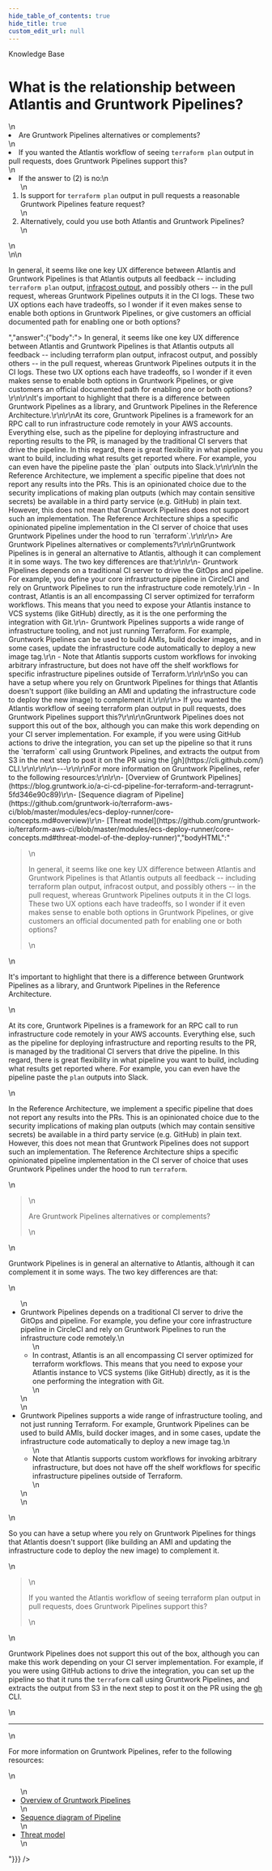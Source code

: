 ```yaml
---
hide_table_of_contents: true
hide_title: true
custom_edit_url: null
---
```



<CenterLayout>
<span class="title">Knowledge Base</span>
<h1>What is the relationship between Atlantis and Gruntwork Pipelines?</h1>
<GitHub json={{"id":"D_kwDOF8slf84AONqR","number":75,"author":{"login":"josh-padnick"},"title":"What is the relationship between Atlantis and Gruntwork Pipelines?","body":"1. Are Gruntwork Pipelines alternatives or complements?\r\n2. If you wanted the Atlantis workflow of seeing `terraform plan` output in pull requests, does Gruntwork Pipelines support this? \r\n3. If the answer to (2) is no:\r\n   1. Is support for `terraform plan` output in pull requests a reasonable Gruntwork Pipelines feature request?\r\n   1. Alternatively, could you use both Atlantis and Gruntwork Pipelines?\r\n\r\nIn general, it seems like one key UX difference between Atlantis and Gruntwork Pipelines is that Atlantis outputs all feedback -- including `terraform plan` output, [infracost output](https://github.com/infracost/infracost-atlantis), and possibly others -- in the pull request, whereas Gruntwork Pipelines outputs it in the CI logs. These two UX options each have tradeoffs, so I wonder if it even makes sense to enable both options in Gruntwork Pipelines, or give customers an official documented path for enabling one or both options?","bodyHTML":"<ol dir=\"auto\">\n<li>Are Gruntwork Pipelines alternatives or complements?</li>\n<li>If you wanted the Atlantis workflow of seeing <code class=\"notranslate\">terraform plan</code> output in pull requests, does Gruntwork Pipelines support this?</li>\n<li>If the answer to (2) is no:\n<ol dir=\"auto\">\n<li>Is support for <code class=\"notranslate\">terraform plan</code> output in pull requests a reasonable Gruntwork Pipelines feature request?</li>\n<li>Alternatively, could you use both Atlantis and Gruntwork Pipelines?</li>\n</ol>\n</li>\n</ol>\n<p dir=\"auto\">In general, it seems like one key UX difference between Atlantis and Gruntwork Pipelines is that Atlantis outputs all feedback -- including <code class=\"notranslate\">terraform plan</code> output, <a href=\"https://github.com/infracost/infracost-atlantis\">infracost output</a>, and possibly others -- in the pull request, whereas Gruntwork Pipelines outputs it in the CI logs. These two UX options each have tradeoffs, so I wonder if it even makes sense to enable both options in Gruntwork Pipelines, or give customers an official documented path for enabling one or both options?</p>","answer":{"body":"> In general, it seems like one key UX difference between Atlantis and Gruntwork Pipelines is that Atlantis outputs all feedback -- including terraform plan output, infracost output, and possibly others -- in the pull request, whereas Gruntwork Pipelines outputs it in the CI logs. These two UX options each have tradeoffs, so I wonder if it even makes sense to enable both options in Gruntwork Pipelines, or give customers an official documented path for enabling one or both options?\r\n\r\nIt's important to highlight that there is a difference between Gruntwork Pipelines as a library, and Gruntwork Pipelines in the Reference Architecture.\r\n\r\nAt its core, Gruntwork Pipelines is a framework for an RPC call to run infrastructure code remotely in your AWS accounts. Everything else, such as the pipeline for deploying infrastructure and reporting results to the PR, is managed by the traditional CI servers that drive the pipeline. In this regard, there is great flexibility in what pipeline you want to build, including what results get reported where. For example, you can even have the pipeline paste the `plan` outputs into Slack.\r\n\r\nIn the Reference Architecture, we implement a specific pipeline that does not report any results into the PRs. This is an opinionated choice due to the security implications of making plan outputs (which may contain sensitive secrets) be available in a third party service (e.g. GitHub) in plain text. However, this does not mean that Gruntwork Pipelines does not support such an implementation. The Reference Architecture ships a specific opinionated pipeline implementation in the CI server of choice that uses Gruntwork Pipelines under the hood to run `terraform`.\r\n\r\n> Are Gruntwork Pipelines alternatives or complements?\r\n\r\nGruntwork Pipelines is in general an alternative to Atlantis, although it can complement it in some ways. The two key differences are that:\r\n\r\n- Gruntwork Pipelines depends on a traditional CI server to drive the GitOps and pipeline. For example, you define your core infrastructure pipeline in CircleCI and rely on Gruntwork Pipelines to run the infrastructure code remotely.\r\n    - In contrast, Atlantis is an all encompassing CI server optimized for terraform workflows. This means that you need to expose your Atlantis instance to VCS systems (like GitHub) directly, as it is the one performing the integration with Git.\r\n- Gruntwork Pipelines supports a wide range of infrastructure tooling, and not just running Terraform. For example, Gruntwork Pipelines can be used to build AMIs, build docker images, and in some cases, update the infrastructure code automatically to deploy a new image tag.\r\n    - Note that Atlantis supports custom workflows for invoking arbitrary infrastructure, but does not have off the shelf workflows for specific infrastructure pipelines outside of Terraform.\r\n\r\nSo you can have a setup where you rely on Gruntwork Pipelines for things that Atlantis doesn't support (like building an AMI and updating the infrastructure code to deploy the new image) to complement it.\r\n\r\n> If you wanted the Atlantis workflow of seeing terraform plan output in pull requests, does Gruntwork Pipelines support this?\r\n\r\nGruntwork Pipelines does not support this out of the box, although you can make this work depending on your CI server implementation. For example, if you were using GitHub actions to drive the integration, you can set up the pipeline so that it runs the `terraform` call using Gruntwork Pipelines, and extracts the output from S3 in the next step to post it on the PR using the [gh](https://cli.github.com/) CLI.\r\n\r\n\r\n---\r\n\r\nFor more information on Gruntwork Pipelines, refer to the following resources:\r\n\r\n- [Overview of Gruntwork Pipelines](https://blog.gruntwork.io/a-ci-cd-pipeline-for-terraform-and-terragrunt-5fd346e90c89)\r\n- [Sequence diagram of Pipeline](https://github.com/gruntwork-io/terraform-aws-ci/blob/master/modules/ecs-deploy-runner/core-concepts.md#overview)\r\n- [Threat model](https://github.com/gruntwork-io/terraform-aws-ci/blob/master/modules/ecs-deploy-runner/core-concepts.md#threat-model-of-the-deploy-runner)","bodyHTML":"<blockquote>\n<p dir=\"auto\">In general, it seems like one key UX difference between Atlantis and Gruntwork Pipelines is that Atlantis outputs all feedback -- including terraform plan output, infracost output, and possibly others -- in the pull request, whereas Gruntwork Pipelines outputs it in the CI logs. These two UX options each have tradeoffs, so I wonder if it even makes sense to enable both options in Gruntwork Pipelines, or give customers an official documented path for enabling one or both options?</p>\n</blockquote>\n<p dir=\"auto\">It's important to highlight that there is a difference between Gruntwork Pipelines as a library, and Gruntwork Pipelines in the Reference Architecture.</p>\n<p dir=\"auto\">At its core, Gruntwork Pipelines is a framework for an RPC call to run infrastructure code remotely in your AWS accounts. Everything else, such as the pipeline for deploying infrastructure and reporting results to the PR, is managed by the traditional CI servers that drive the pipeline. In this regard, there is great flexibility in what pipeline you want to build, including what results get reported where. For example, you can even have the pipeline paste the <code class=\"notranslate\">plan</code> outputs into Slack.</p>\n<p dir=\"auto\">In the Reference Architecture, we implement a specific pipeline that does not report any results into the PRs. This is an opinionated choice due to the security implications of making plan outputs (which may contain sensitive secrets) be available in a third party service (e.g. GitHub) in plain text. However, this does not mean that Gruntwork Pipelines does not support such an implementation. The Reference Architecture ships a specific opinionated pipeline implementation in the CI server of choice that uses Gruntwork Pipelines under the hood to run <code class=\"notranslate\">terraform</code>.</p>\n<blockquote>\n<p dir=\"auto\">Are Gruntwork Pipelines alternatives or complements?</p>\n</blockquote>\n<p dir=\"auto\">Gruntwork Pipelines is in general an alternative to Atlantis, although it can complement it in some ways. The two key differences are that:</p>\n<ul dir=\"auto\">\n<li>Gruntwork Pipelines depends on a traditional CI server to drive the GitOps and pipeline. For example, you define your core infrastructure pipeline in CircleCI and rely on Gruntwork Pipelines to run the infrastructure code remotely.\n<ul dir=\"auto\">\n<li>In contrast, Atlantis is an all encompassing CI server optimized for terraform workflows. This means that you need to expose your Atlantis instance to VCS systems (like GitHub) directly, as it is the one performing the integration with Git.</li>\n</ul>\n</li>\n<li>Gruntwork Pipelines supports a wide range of infrastructure tooling, and not just running Terraform. For example, Gruntwork Pipelines can be used to build AMIs, build docker images, and in some cases, update the infrastructure code automatically to deploy a new image tag.\n<ul dir=\"auto\">\n<li>Note that Atlantis supports custom workflows for invoking arbitrary infrastructure, but does not have off the shelf workflows for specific infrastructure pipelines outside of Terraform.</li>\n</ul>\n</li>\n</ul>\n<p dir=\"auto\">So you can have a setup where you rely on Gruntwork Pipelines for things that Atlantis doesn't support (like building an AMI and updating the infrastructure code to deploy the new image) to complement it.</p>\n<blockquote>\n<p dir=\"auto\">If you wanted the Atlantis workflow of seeing terraform plan output in pull requests, does Gruntwork Pipelines support this?</p>\n</blockquote>\n<p dir=\"auto\">Gruntwork Pipelines does not support this out of the box, although you can make this work depending on your CI server implementation. For example, if you were using GitHub actions to drive the integration, you can set up the pipeline so that it runs the <code class=\"notranslate\">terraform</code> call using Gruntwork Pipelines, and extracts the output from S3 in the next step to post it on the PR using the <a href=\"https://cli.github.com/\">gh</a> CLI.</p>\n<hr>\n<p dir=\"auto\">For more information on Gruntwork Pipelines, refer to the following resources:</p>\n<ul dir=\"auto\">\n<li><a href=\"https://blog.gruntwork.io/a-ci-cd-pipeline-for-terraform-and-terragrunt-5fd346e90c89\" rel=\"nofollow\">Overview of Gruntwork Pipelines</a></li>\n<li><a href=\"https://github.com/gruntwork-io/terraform-aws-ci/blob/master/modules/ecs-deploy-runner/core-concepts.md#overview\">Sequence diagram of Pipeline</a></li>\n<li><a href=\"https://github.com/gruntwork-io/terraform-aws-ci/blob/master/modules/ecs-deploy-runner/core-concepts.md#threat-model-of-the-deploy-runner\">Threat model</a></li>\n</ul>"}}} />

</CenterLayout>
  

<!-- ##DOCS-SOURCER-START
{
  "sourcePlugin": "github-discussions",
  "hash": "feb2c99185544b13f4cb259515b9bb7b"
}
##DOCS-SOURCER-END -->
